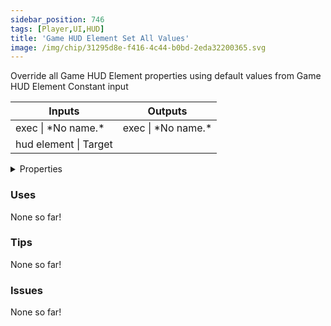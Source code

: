 ```yaml
---
sidebar_position: 746
tags: [Player,UI,HUD]
title: 'Game HUD Element Set All Values'
image: /img/chip/31295d8e-f416-4c44-b0bd-2eda32200365.svg
---
```


Override all Game HUD Element properties using default values from Game HUD Element Constant input



<IChip uuid="31295d8e-f416-4c44-b0bd-2eda32200365"/>

<table><thead><tr><th>Inputs</th><th>Outputs</th></tr></thead><tbody><tr><td>exec | *No name.*</td><td>exec | *No name.*</td></tr><tr><td>hud element | Target</td><td /></tr></tbody></table>

<details>
  <summary>Properties</summary>
  <div>
    <div>
    <table>
      <tbody>
        <tr>
          <td>Is beta required?</td>
          <td>No</td>
        </tr>
        <tr>
          <td>Is chip a trolling risk?</td>
          <td>No</td>
        </tr>
        <tr>
          <td>Is chip a role assignment risk?</td>
          <td>No</td>
        </tr>
        <tr>
          <td>Chip UUID</td>
          <td>31295d8e-f416-4c44-b0bd-2eda32200365</td>
        </tr>
        <tr>
          <td>Room availability</td>
          <td>Available everywhere</td>
        </tr>
      </tbody>
    </table>
    </div>
  </div>
</details>

### Uses

None so far!

### Tips

None so far!

### Issues

None so far!